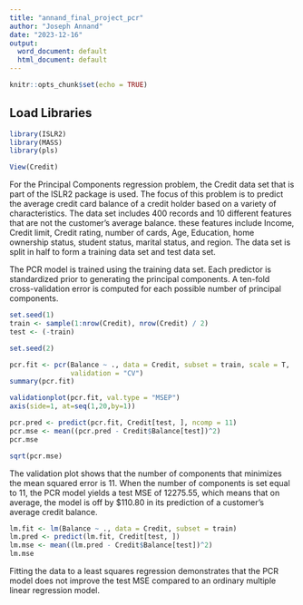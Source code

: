 ```yaml
---
title: "annand_final_project_pcr"
author: "Joseph Annand"
date: "2023-12-16"
output:
  word_document: default
  html_document: default
---
```


```r
knitr::opts_chunk$set(echo = TRUE)
```

## Load Libraries


```r
library(ISLR2)
library(MASS)
library(pls)
```


```r
View(Credit)
```


For the Principal Components regression problem, the Credit data set that is part of the ISLR2 package is used. The focus of this problem is to predict the average credit card balance of a credit holder based on a variety of characteristics. The data set includes 400 records and 10 different features that are not the customer's average balance. these features include Income, Credit limit, Credit rating, number of cards, Age, Education, home ownership status, student status, marital status, and region. The data set is split in half to form a training data set and test data set.

The PCR model is trained using the training data set. Each predictor is standardized prior to generating the principal components. A ten-fold cross-validation error is computed for each possible number of principal components.


```r
set.seed(1)
train <- sample(1:nrow(Credit), nrow(Credit) / 2)
test <- (-train)
```


```r
set.seed(2)

pcr.fit <- pcr(Balance ~ ., data = Credit, subset = train, scale = T,
               validation = "CV")
summary(pcr.fit)
```


```r
validationplot(pcr.fit, val.type = "MSEP")
axis(side=1, at=seq(1,20,by=1))
```


```r
pcr.pred <- predict(pcr.fit, Credit[test, ], ncomp = 11)
pcr.mse <- mean((pcr.pred - Credit$Balance[test])^2)
pcr.mse
```


```r
sqrt(pcr.mse)
```


The validation plot shows that the number of components that minimizes the mean squared error is 11. When the number of components is set equal to 11, the PCR model yields a test MSE of 12275.55, which means that on average, the model is off by $110.80 in its prediction of a customer's average credit balance.


```r
lm.fit <- lm(Balance ~ ., data = Credit, subset = train)
lm.pred <- predict(lm.fit, Credit[test, ])
lm.mse <- mean((lm.pred - Credit$Balance[test])^2)
lm.mse
```

Fitting the data to a least squares regression demonstrates that the PCR model does not improve the test MSE compared to an ordinary multiple linear regression model.
